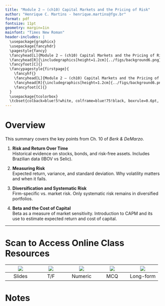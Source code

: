 ```yaml
---
title: "Module 2 – (ch10) Capital Markets and the Pricing of Risk"
author: "Henrique C. Martins - henrique.martins@fgv.br"
format: pdf
fontsize: 11pt
geometry: margin=1in
mainfont: "Times New Roman"
header-includes: |
  \usepackage{graphicx}
  \usepackage{fancyhdr}
  \pagestyle{fancy}
  \fancyhead[L]{Module 2 – (ch10) Capital Markets and the Pricing of Risk}
  \fancyhead[R]{\includegraphics[height=1.2cm]{../figs/background6.png}}
  \fancyfoot[C]{}
  \fancypagestyle{firstpage}{
    \fancyhf{}
    \fancyhead[L]{Module 2 – (ch10) Capital Markets and the Pricing of Risk}
    \fancyhead[R]{\includegraphics[height=1.2cm]{../figs/background6.png}}
    \fancyfoot[C]{}
  }
  \usepackage{tcolorbox}
  \tcbset{colback=blue!5!white, colframe=blue!75!black, boxrule=0.6pt, arc=4pt, left=6pt, right=6pt, top=4pt, bottom=4pt}
---
```


\thispagestyle{firstpage}

\begin{tcolorbox}
\textbf{Note:} This summary will be delivered \textbf{in printed form only}. No PDF version is available.
\end{tcolorbox}

# Overview

This summary covers the key points from Ch. 10 of *Berk & DeMarzo*.

1)  **Risk and Return Over Time**  
Historical evidence on stocks, bonds, and risk-free assets. Includes Brazilian data (IBOV vs Selic).

2)  **Measuring Risk**  
Expected return, variance, and standard deviation. Why volatility matters and when it fails.

3)  **Diversification and Systematic Risk**  
Firm-specific vs. market risk. Only systematic risk remains in diversified portfolios.

4)  **Beta and the Cost of Capital**  
Beta as a measure of market sensitivity. Introduction to CAPM and its use to estimate expected return and cost of capital.


---

# Scan to Access Online Class Resources

|![](https://api.qrserver.com/v1/create-qr-code/?size=80x80&data=https://henriquemartins.net/teaching/financial_strategy/module2/p2.html) | ![](https://api.qrserver.com/v1/create-qr-code/?size=80x80&data=https://henriquemartins.net/teaching/financial_strategy/module2/p2tf.html) | ![](https://api.qrserver.com/v1/create-qr-code/?size=80x80&data=https://henriquemartins.net/teaching/financial_strategy/module2/p2num.html) | ![](https://api.qrserver.com/v1/create-qr-code/?size=80x80&data=https://henriquemartins.net/teaching/financial_strategy/module2/p2mcq.html) | ![](https://api.qrserver.com/v1/create-qr-code/?size=80x80&data=https://henriquemartins.net/teaching/financial_strategy/module2/p2long.html) |
|:--:|:--:|:--:|:--:|:--:|
| Slides | T/F | Numeric | MCQ | Long-form |

\newpage

# Notes

\newcommand{\drawline}{\noindent\rule{\linewidth}{0.4pt}\vspace{14pt}}

\drawline
\drawline
\drawline
\drawline
\drawline
\drawline
\drawline
\drawline
\drawline
\drawline
\drawline
\drawline
\drawline
\drawline
\drawline
\drawline
\drawline
\drawline
\drawline
\drawline
\drawline
\drawline
\drawline

